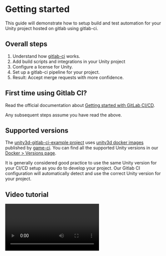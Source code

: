 
# Getting started

This guide will demonstrate how to setup build and test automation for your Unity project hosted on
gitlab using gitlab-ci.

## Overall steps

1. Understand how [gitlab-ci](https://docs.gitlab.com/ce/ci/) works.
2. Add build scripts and integrations in your Unity project
3. Configure a license for Unity.
4. Set up a gitlab-ci pipeline for your project.
5. Result: Accept merge requests with more confidence.

## First time using Gitlab CI?

Read the official documentation about
[Getting started with GitLab CI/CD](https://docs.gitlab.com/ce/ci/quick_start/).

Any subsequent steps assume you have read the above.

## Supported versions

The [unity3d-gitlab-ci-example project](https://gitlab.com/game-ci/unity3d-gitlab-ci-example/) uses
[unity3d docker images](https://github.com/game-ci/docker/) published by
[game-ci](https://github.com/game-ci). You can find all the supported Unity versions in our
[Docker > Versions page](/docs/docker/versions).

It is generally considered good practice to use the same Unity version for your CI/CD setup as you
do to develop your project. Our Gitlab CI configuration will automatically detect and use the
correct Unity version for your project.

## Video tutorial

<Video url="https://www.youtube-nocookie.com/embed/k0NcedDzEqA" />

:::caution

The video is slightly outdated, but the general concepts are still the same. 👍

- Activation process has changed a bit since then.
- Docker images have been updated
- The `.gitlab-ci.yml` file uses different variables now.

:::

## Setting Up GitLab CI for Your Unity Project

Follow these steps to quickly set up GitLab CI for your Unity project.

### 1. Run the Commands

Open a terminal in the **parent folder** where you want to set up your Unity project and run these
commands one by one. In summary, these commands will:

- Clone the example project
- Copy the necessary files and folders to your Unity project.

:::info

See [example project's release](https://gitlab.com/game-ci/unity3d-gitlab-ci-example/-/releases) for
stable versions.

:::

```bash
# Clone the example repository
git clone https://gitlab.com/game-ci/unity3d-gitlab-ci-example.git

# Note: you can checkout a specific version if you want
#cd unity3d-gitlab-ci-example
#git checkout v4.0.0
#cd ..

# Change directory to your Unity project folder
cd your-unity-project

# Create necessary directories
mkdir -p Assets/Scripts/Editor/

# Copy required files from the example project
cp ../unity3d-gitlab-ci-example/.gitlab-ci.yml ./
cp -r ../unity3d-gitlab-ci-example/ci ./
cp ../unity3d-gitlab-ci-example/Assets/Scripts/Editor/BuildCommand.cs ./Assets/Scripts/Editor/
```

- Replace `your-unity-project` with the name of your Unity project folder.

<details><summary>Verify the copied files</summary>

After running these commands, you should see the following files and folders in your Unity project:

```plaintext
your-unity-project/
├── .gitlab-ci.yml
├── ci/
│   ├── nunit-transforms/
│   │   ├── LICENSE.txt
│   │   └── nunit3-junit.xslt
│   ├── before_script.sh
│   ├── build.sh
│   ├── docker_build.sh
│   ├── docker_test.sh
│   ├── return_license.sh
│   └── test.sh
└── Assets/
└── Scripts/
└── Editor/
└── BuildCommand.cs
```

</details>

### 2. Customize the Configuration

1. **Edit the `.gitlab-ci.yml` file**:

   - Open the copied `.gitlab-ci.yml` file in your Unity project folder.
   - Update the Unity version and other variables. Your Unity version can be found in
     `ProjectSettings/ProjectVersion.txt`.

2. **Update the `UNITY_DIR` variable**:
   - If your Unity project isn’t located at the root of your repository, update the `UNITY_DIR`
     variable in the `.gitlab-ci.yml` file to the relative path of your Unity project.

### 3. Push Changes to GitLab

Add the files to your repository:

```bash
git add .gitlab-ci.yml ci/ Assets/Scripts/Editor/BuildCommand.cs
git commit -m "Add GameCI configuration"
git push
```

### Proceed to activation

That’s It! You're one step away from having automated builds and tests for your Unity project.
Proceed to the [Activation](./02-activation.mdx) guide.
